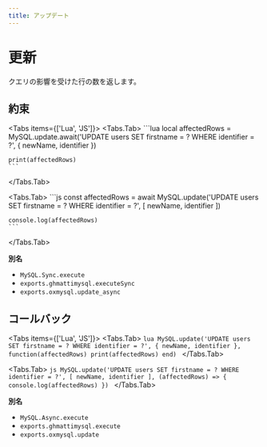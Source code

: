 ```yaml
---
title: アップデート
---
```



# 更新

クエリの影響を受けた行の数を返します。

## 約束

<Tabs items={['Lua', 'JS']}>
  <Tabs.Tab>
    ```lua
    local affectedRows = MySQL.update.await('UPDATE users SET firstname = ? WHERE identifier = ?', {
        newName, identifier
    })

    print(affectedRows)
    ```

  </Tabs.Tab>

  <Tabs.Tab>
    ```js
    const affectedRows = await MySQL.update('UPDATE users SET firstname = ? WHERE identifier = ?', [
      newName, identifier
    ])

    console.log(affectedRows)
    ```

  </Tabs.Tab>
</Tabs>

**別名**

- `MySQL.Sync.execute`
- `exports.ghmattimysql.executeSync`
- `exports.oxmysql.update_async`

## コールバック

<Tabs items={['Lua', 'JS']}>
  <Tabs.Tab>
    ```lua
    MySQL.update('UPDATE users SET firstname = ? WHERE identifier = ?', {
        newName, identifier
    }, function(affectedRows)
        print(affectedRows)
    end)
    ```
  </Tabs.Tab>

  <Tabs.Tab>
    ```js
    MySQL.update('UPDATE users SET firstname = ? WHERE identifier = ?', [
      newName, identifier
    ], (affectedRows) => {
      console.log(affectedRows)
    })
    ```
  </Tabs.Tab>
</Tabs>

**別名**

- `MySQL.Async.execute`
- `exports.ghmattimysql.execute`
- `exports.oxmysql.update`
